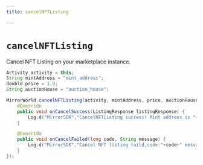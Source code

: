 ```yaml
---
title: cancelNFTListing

---
```


# `cancelNFTListing`

Cancel NFT Listing on your marketplace instance.

```java
Activity activity = this;
String mintAddress = "mint_address";
doubld price = 1.0;
String auctionHouse = "auction_house";

MirrorWorld.cancelNFTListing(activity, mintAddress, price, auctionHouse, new CancelListListener() {
    @Override
    public void onCancelSuccess(ListingResponse listingResponse) {
        Log.d("MirrorSDK","CancelNFTListing success! Mint address is "+listingResponse.mint_address);
    }

    @Override
    public void onCancelFailed(long code, String message) {
        Log.d("MirrorSDK","Cancel NFT listing faild,code:"+code+" message:"+message);
    }
});
```
